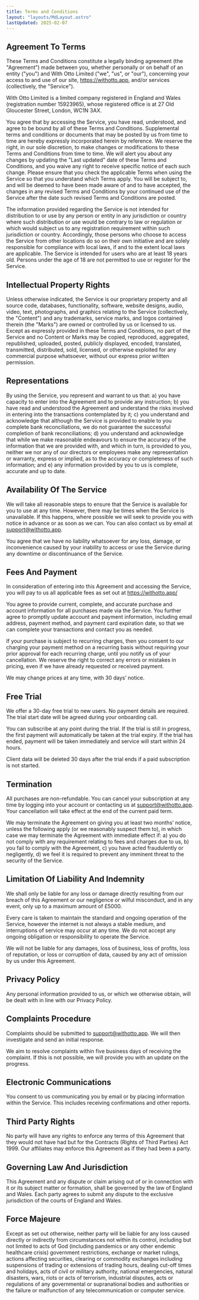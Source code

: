 ```yaml
---
title: Terms and Conditions
layout: "layouts/MdLayout.astro"
lastUpdated: 2025-02-07
---
```


## Agreement To Terms

These Terms and Conditions constitute a legally binding agreement (the "Agreement") made between you, whether personally or on behalf of an entity ("you") and With Otto Limited ("we", "us", or "our"), concerning your access to and use of our site, https://withotto.app, and/or services (collectively, the "Service").

With Otto Limited is a limited company registered in England and Wales (registration number 15923965), whose registered office is at 27 Old Gloucester Street, London, WC1N 3AX.

You agree that by accessing the Service, you have read, understood, and agree to be bound by all of these Terms and Conditions. Supplemental terms and conditions or documents that may be posted by us from time to time are hereby expressly incorporated herein by reference. We reserve the right, in our sole discretion, to make changes or modifications to these Terms and Conditions from time to time. We will alert you about any changes by updating the "Last updated" date of these Terms and Conditions, and you waive any right to receive specific notice of each such change. Please ensure that you check the applicable Terms when using the Service so that you understand which Terms apply. You will be subject to, and will be deemed to have been made aware of and to have accepted, the changes in any revised Terms and Conditions by your continued use of the Service after the date such revised Terms and Conditions are posted.

The information provided regarding the Service is not intended for distribution to or use by any person or entity in any jurisdiction or country where such distribution or use would be contrary to law or regulation or which would subject us to any registration requirement within such jurisdiction or country. Accordingly, those persons who choose to access the Service from other locations do so on their own initiative and are solely responsible for compliance with local laws, if and to the extent local laws are applicable. The Service is intended for users who are at least 18 years old. Persons under the age of 18 are not permitted to use or register for the Service.

## Intellectual Property Rights

Unless otherwise indicated, the Service is our proprietary property and all source code, databases, functionality, software, website designs, audio, video, text, photographs, and graphics relating to the Service (collectively, the "Content") and any trademarks, service marks, and logos contained therein (the "Marks") are owned or controlled by us or licensed to us. Except as expressly provided in these Terms and Conditions, no part of the Service and no Content or Marks may be copied, reproduced, aggregated, republished, uploaded, posted, publicly displayed, encoded, translated, transmitted, distributed, sold, licensed, or otherwise exploited for any commercial purpose whatsoever, without our express prior written permission.

## Representations

By using the Service, you represent and warrant to us that:
a) you have capacity to enter into the Agreement and to provide any instruction;
b) you have read and understood the Agreement and understand the risks involved in entering into the transactions contemplated by it;
c) you understand and acknowledge that although the Service is provided to enable to you complete bank reconciliations, we do not guarantee the successful completion of bank reconciliations;
d) you understand and acknowledge that while we make reasonable endeavours to ensure the accuracy of the information that we are provided with, and which in turn, is provided to you, neither we nor any of our directors or employees make any representation or warranty, express or implied, as to the accuracy or completeness of such information; and
e) any information provided by you to us is complete, accurate and up to date.

## Availability Of The Service

We will take all reasonable steps to ensure that the Service is available for you to use at any time. However, there may be times when the Service is unavailable. If this happens, where possible we will seek to provide you with notice in advance or as soon as we can. You can also contact us by email at support@withotto.app.

You agree that we have no liability whatsoever for any loss, damage, or inconvenience caused by your inability to access or use the Service during any downtime or discontinuance of the Service.

## Fees And Payment

In consideration of entering into this Agreement and accessing the Service, you will pay to us all applicable fees as set out at https://withotto.app/

You agree to provide current, complete, and accurate purchase and account information for all purchases made via the Service. You further agree to promptly update account and payment information, including email address, payment method, and payment card expiration date, so that we can complete your transactions and contact you as needed.

If your purchase is subject to recurring charges, then you consent to our charging your payment method on a recurring basis without requiring your prior approval for each recurring charge, until you notify us of your cancellation. We reserve the right to correct any errors or mistakes in pricing, even if we have already requested or received payment.

We may change prices at any time, with 30 days’ notice.

## Free Trial

We offer a 30-day free trial to new users. No payment details are required. The trial start date will be agreed during your onboarding call.

You can subscribe at any point during the trial. If the trial is still in progress, the first payment will automatically be taken at the trial expiry. If the trial has ended, payment will be taken immediately and service will start within 24 hours.

Client data will be deleted 30 days after the trial ends if a paid subscription is not started.

## Termination

All purchases are non-refundable. You can cancel your subscription at any time by logging into your account or contacting us at support@withotto.app. Your cancellation will take effect at the end of the current paid term.

We may terminate the Agreement on giving you at least two months’ notice, unless the following apply (or we reasonably suspect them to), in which case we may terminate the Agreement with immediate effect if:
a) you do not comply with any requirement relating to fees and charges due to us,
b) you fail to comply with the Agreement,
c) you have acted fraudulently or negligently,
d) we feel it is required to prevent any imminent threat to the security of the Service.

## Limitation Of Liability And Indemnity

We shall only be liable for any loss or damage directly resulting from our breach of this Agreement or our negligence or wilful misconduct, and in any event, only up to a maximum amount of £5000.

Every care is taken to maintain the standard and ongoing operation of the Service, however the internet is not always a stable medium, and interruptions of service may occur at any time. We do not accept any ongoing obligation or responsibility to operate the Service.

We will not be liable for any damages, loss of business, loss of profits, loss of reputation, or loss or corruption of data, caused by any act of omission by us under this Agreement.

## Privacy Policy

Any personal information provided to us, or which we otherwise obtain, will be dealt with in line with our Privacy Policy.

## Complaints Procedure

Complaints should be submitted to support@withotto.app. We will then investigate and send an initial response.

We aim to resolve complaints within five business days of receiving the complaint. If this is not possible, we will provide you with an update on the progress.

## Electronic Communications

You consent to us communicating you by email or by placing information within the Service. This includes receiving confirmations and other reports.

## Third Party Rights

No party will have any rights to enforce any terms of this Agreement that they would not have had but for the Contracts (Rights of Third Parties) Act 1999. Our affiliates may enforce this Agreement as if they had been a party.

## Governing Law And Jurisdiction

This Agreement and any dispute or claim arising out of or in connection with it or its subject matter or formation, shall be governed by the law of England and Wales. Each party agrees to submit any dispute to the exclusive jurisdiction of the courts of England and Wales.

## Force Majeure

Except as set out otherwise, neither party will be liable for any loss caused directly or indirectly from circumstances not within its control, including but not limited to acts of God (including pandemics or any other endemic healthcare crisis) government restrictions, exchange or market rulings, actions affecting securities, clearing or commodity exchanges including suspensions of trading or extensions of trading hours, dealing cut-off times and holidays, acts of civil or military authority, national emergencies, natural disasters, wars, riots or acts of terrorism, industrial disputes, acts or regulations of any governmental or supranational bodies and authorities or the failure or malfunction of any telecommunication or computer service.

